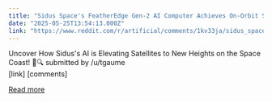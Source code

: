 ```yaml
---
title: "Sidus Space's FeatherEdge Gen-2 AI Computer Achieves On-Orbit Success, Powers Up LizzieSat-3"
date: "2025-05-25T13:54:13.000Z"
link: "https://www.reddit.com/r/artificial/comments/1kv33ja/sidus_spaces_featheredge_gen2_ai_computer/"
---
```


Uncover How Sidus's AI is Elevating Satellites to New Heights on the Space Coast! 🚀🔍
    submitted by    /u/tgaume  
 [link]   [comments]

[Read more](https://www.reddit.com/r/artificial/comments/1kv33ja/sidus_spaces_featheredge_gen2_ai_computer/)
